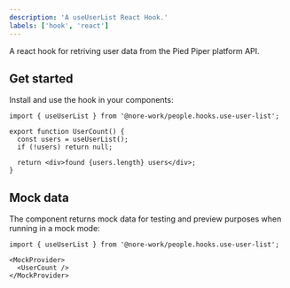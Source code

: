 ```yaml
---
description: 'A useUserList React Hook.'
labels: ['hook', 'react']
---
```


A react hook for retriving user data from the Pied Piper platform API.

## Get started

Install and use the hook in your components:

```tsx
import { useUserList } from '@nore-work/people.hooks.use-user-list';

export function UserCount() {
  const users = useUserList();
  if (!users) return null;

  return <div>found {users.length} users</div>;
}
```

## Mock data

The component returns mock data for testing and preview purposes when running in a mock mode:

```tsx
import { useUserList } from '@nore-work/people.hooks.use-user-list';

<MockProvider>
  <UserCount />
</MockProvider>
```
